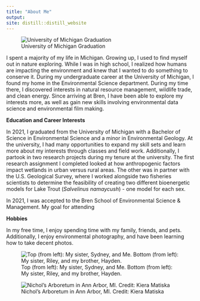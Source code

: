 ```yaml
---
title: "About Me"
output: 
site: distill::distill_website
---
```

<p align = "right" > ![University of Michigan Graduation](matiska3.jpeg) </p>

I spent a majority of my life in Michigan. Growing up, I used to find myself out in nature exploring. While I was in high school, I realized how humans are impacting the environment and knew that I wanted to do something to conserve it. During my undergraduate career at the University of Michigan, I found my home in the Environmental Science department. During my time there, I discovered interests in natural resource management, wildlife trade, and clean energy. Since arriving at Bren, I have been able to explore my interests more, as well as gain new skills involving environmental data science and environmental film making.

**Education and Career Interests**

In 2021, I graduated from the University of Michigan with a Bachelor of Science in Environmental Science and a minor in Environmental Geology. At the university, I had many opportunities to expand my skill sets and learn more about my interests through classes and field work. Additionally, I partook in two research projects during my tenure at the university. The first research assignment I completed looked at how anthropogenic factors impact wetlands in urban versus rural areas. The other was in partner with the U.S. Geological Survey, where I worked alongside two fisheries scientists to determine the feasibility of creating two different bioenergetic models for Lake Trout (*Salvelinus namaycush*) - one model for each sex. 

In 2021, I was accepted to the Bren School of Environmental Science & Management. My goal for attending 

**Hobbies**

In my free time, I enjoy spending time with my family, friends, and pets. Additionally, I enjoy environmental photography, and have been learning how to take decent photos.

![Top (from left): My sister, Sydney, and Me. Bottom (from left): My sister, Riley, and my brother, Hayden.](siblings.png)

![Nichol's Arboretum in Ann Arbor, MI. Credit: Kiera Matiska](arb.jpeg)
